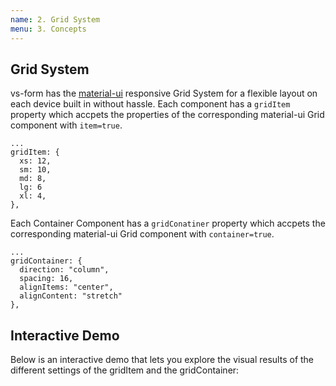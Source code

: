 ```yaml
---
name: 2. Grid System
menu: 3. Concepts
---
```




## Grid System

vs-form has the [material-ui](https://material-ui.com/layout/grid/) responsive Grid System for
a flexible layout on each device built in without hassle.
Each component has a `gridItem` property which accpets the properties of the corresponding material-ui Grid component with `item=true`.

    ...
    gridItem: {
      xs: 12,
      sm: 10,
      md: 8,
      lg: 6
      xl: 4,
    },

Each Container Component has a `gridConatiner` property which accpets the corresponding material-ui Grid component with `container=true`.

    ...
    gridContainer: {
      direction: "column",
      spacing: 16,
      alignItems: "center",
      alignContent: "stretch"
    },


<Form schemaName={'grid'} />


## Interactive Demo

Below is an interactive demo that lets you explore the visual results of the different settings of the gridItem and the gridContainer:

<Form schemaName={'gridSystem'} />


